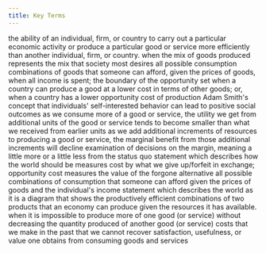 ```yaml
---
title: Key Terms
---
```


<Keyterm label="absolute advantage">
  the ability of an individual, firm, or country to carry out a particular
  economic activity or produce a particular good or service more efficiently
  than another individual, firm, or country.
</Keyterm>

<Keyterm label="allocative efficiency">
  when the mix of goods produced represents the mix that society most desires
</Keyterm>

<Keyterm label="budget constraint">
  all possible consumption combinations of goods that someone can afford, given
  the prices of goods, when all income is spent; the boundary of the opportunity
  set
</Keyterm>

<Keyterm label="comparative advantage">
  when a country can produce a good at a lower cost in terms of other goods; or,
  when a country has a lower opportunity cost of production
</Keyterm>

<Keyterm label="invisible hand">
Adam Smith's concept that individuals' self-interested behavior can lead to positive social outcomes

</Keyterm>

<Keyterm label="law of diminishing marginal utility">
  as we consume more of a good or service, the utility we get from additional
  units of the good or service tends to become smaller than what we received
  from earlier units
</Keyterm>

<Keyterm label="law of diminishing returns">
  as we add additional increments of resources to producing a good or service,
  the marginal benefit from those additional increments will decline
</Keyterm>

<Keyterm label="marginal analysis">
examination of decisions on the margin, meaning a little more or a little less from the status quo

</Keyterm>

<Keyterm label="normative statement">
  statement which describes how the world should be
</Keyterm>

<Keyterm label="opportunity cost">
  measures cost by what we give up/forfeit in exchange; opportunity cost
  measures the value of the forgone alternative
</Keyterm>

<Keyterm label="opportunity set">
  all possible combinations of consumption that someone can afford given the
  prices of goods and the individual's income
</Keyterm>

<Keyterm label="positive statement">
  statement which describes the world as it is
</Keyterm>

<Keyterm label="production possibilities frontier (PPF)">
  a diagram that shows the productively efficient combinations of two products
  that an economy can produce given the resources it has available.
</Keyterm>

<Keyterm label="productive efficiency">
  when it is impossible to produce more of one good (or service) without
  decreasing the quantity produced of another good (or service)
</Keyterm>

<Keyterm label="sunk costs">
  costs that we make in the past that we cannot recover
</Keyterm>

<Keyterm label="utility">
  satisfaction, usefulness, or value one obtains from consuming goods and
  services
</Keyterm>
